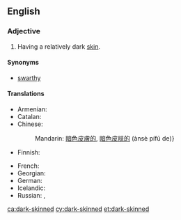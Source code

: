 ==English==

===Adjective===
{{en-adj|head=[[dark]]-[[skinned]]}}

# Having a relatively dark [[skin]].

====Synonyms====
*[[swarthy]]

====Translations====
{{trans-top|having dark skin}}
* Armenian: {{t|hy|թուխ|tr=t’ux}}
* Catalan: {{t|ca|bru}}
* Chinese:
*: Mandarin: [[暗色]][[皮膚]][[的]], [[暗色]][[皮肤]][[的]] (ànsè pífū de)}
* Finnish: {{t|fi|tummaihoinen}}
{{trans-mid}}
* French: {{t+|fr|basané|m}}
* Georgian: {{t|ka|მუქი|sc=Geor}}
* German: {{t+|de|dunkelhäutig}}
* Icelandic: {{t|is|hörundsdökkur}}
* Russian: {{t|ru|темнокожий|tr=temnokóžij|sc=Cyrl}}, {{t+|ru|смуглый|tr=smúglyj|sc=Cyrl}}
{{trans-bottom}}

[[ca:dark-skinned]]
[[cy:dark-skinned]]
[[et:dark-skinned]]